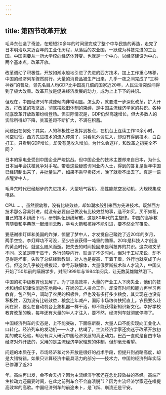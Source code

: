 ```yaml
---
---
---
```

title: 第四节改革开放
---



毛泽东创造了奇迹，在短短20多年的时间里完成了整个中华民族的再造，走完了日本明治以来近百年的工业化历程，从落后的农业国，一跃成为科技先进的工业国。中国需要从一所大学校向经济体转变。也就是一个中心，以经济建设为中心，两个基本点，改革开放。

改革调动了积极性，开放如潮水般地引进了先进的西方技术，加上工作重心转移，中国的经济列车骤然前行。大量的消费品被生产出来，几乎一夜之间完成了“三种神器”的普及，领先名目人均GDP比中国高几倍的国家近20年，人民生活突然间得到了极大改善。改革开放是促进经济发展的动力，成为上上下下的共识。

但现在，中国经济列车减速倾向非常明显。怎么办，就要进一步深化改革，扩大开放，打改革的攻坚战，彻底摆脱旧体制的束缚，是中国主流经济学家的共识。各种彻底改革开放政策纷纷登场。但实际情况是，GDP仍然高速增长，但大多数人的实际所得却下降，贫富差距不断扩大，不满在积蓄。

问题出在何处？其实，人的积极性已发挥到极点，在机台上连续工作10余小时，司空见惯。西方先进技术的流入停滞了，只看见外资进入，却没有得到技术，白白打工。只看到GDP增长，却没有见收入增加。为什么会这样，和改革之初完全不同？

日本的家电业受到中国企业严峻挑战。但中国企业的技术主要却来自日本，为什么日本当年会扶植竞争对手呢。带着这些疑惑询问业内人士，得到的答复是当年中国已经研制出来了，并批量生产，如果不乘早卖技术，晚了就卖不出去了。真是一语点醒梦中人。

毛泽东时代已经起步的先进技术，大型喷气客机、高性能航空发动机，大规模集成电路、

CPU……，虽然很幼稚，没有比较效益，却如潮水般引来西方先进技术。既然西方技术那么容易引进，就没有必要自己做没有比较效益的事，造不如买，买不如租，自己的技术纷纷下马，研制队伍纷纷解散，这是80年代的主旋律。中国的高等教育随着和平典范一起烟消云散，幸亏火箭和核弹不能引进，要不然全军覆没。

要感谢李灯辉和美国的炸弹，惊醒了梦中人，才发觉自己蹉跎了近20年的岁月，两手空空。李灯辉功不可没，至少应该获得一吨重的勋章。20年是科技人才创造的黄金时代，就这么随风而逝。把失去的时间抢回来是科技界的共识。这次和文革不同，文革是瞎干蛮干，外行领导内行，耽误了不少时间。但对于工程来说，却不见得是坏事，失败了总结经验教训，对人也是提高，干着干着，外行也就变成了内行。但这次几乎被连根拔起，幸亏苏联解体，大量俄罗斯技术和人才流入，中国又开始了50年前的蹒跚学步。对照1999年与1984年阅兵，让无数英雄黯然泪下。

中国的初中级教育也瓦解了。为了提高效率，大量的产业工人下岗失业，他们的技术和组织纪律性消逝在地摊中。在岗的工人拼命工作，却没有时间和能力再学习再教育。包产到户，调动了农民的积极性，但也没有多打多少粮食，其实现在也没有积极性，因为没有比较效益，粮食连年减产，国际市场粮价扶摇直上。农民要么赴闲在家，要么在自动机台上象机器一样干活，却不能获得新知识新文化。幸好学校教育改革的晚，每年还有大量的半人才注入，要不然，经济列车就彻底停滞了。

中国经济列车的实态是，上不能突破，下面临断裂，大量人口不能实现向工业化人口转化。经济列车的发动机——人才，枯竭了。主流经济学家还痴迷于改革开放初期的成功经验，却没有深入研究中国经济发展的真正动力。巴西一直就是自由市场经济对外开放的，采用的是主流经济学家理想的体制，但却毫无希望。

问题的本质在于，市场经济和对外开放是很好的战术手段，但提升到战略高度，却是大错特错。如果只计算经济中最具活力的部分——技术力，中国的经济列车实际已停滞了近20

年。高端再出发，会不会夭折？因为主流经济学家还在念比较效益的圣经。高端产生拉动力还需要时间，在此之前列车会不会崩溃脱节？因为主流经济学家还在唱提高效率的高歌。中国经济列车的前途未卜，是飞跃、崩溃还是平安。